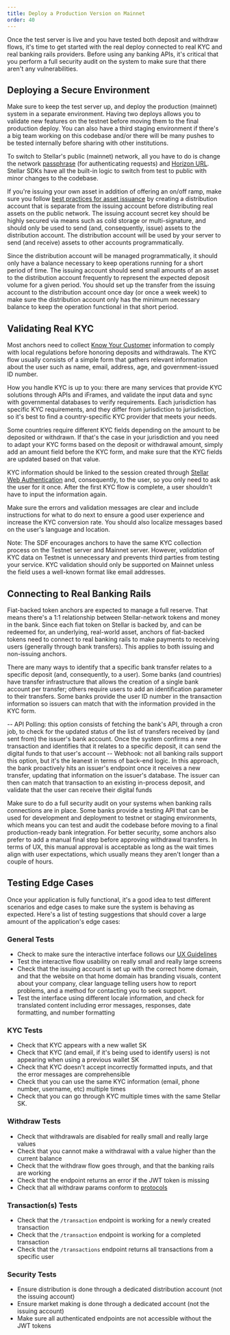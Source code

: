 ```yaml
---
title: Deploy a Production Version on Mainnet
order: 40
---
```



Once the test server is live and you have tested both deposit and withdraw flows, it's time to get started with the real deploy connected to real KYC and real banking rails providers. Before using any banking APIs, it's critical that you perform a full security audit on the system to make sure that there aren't any vulnerabilities.

## Deploying a Secure Environment

Make sure to keep the test server up, and deploy the production (mainnet) system in a separate environment. Having two deploys allows you to validate new features on the testnet before moving them to the final production deploy. You can also have a third staging environment if there's a big team working on this codebase and/or there will be many pushes to be tested internally before sharing with other institutions.

To switch to Stellar's public (mainnet) network, all you have to do is change the network [passphrase](../../glossary/network-passphrase.mdx) (for authenticating requests) and [Horizon URL](https://horizon.stellar.org/). Stellar SDKs have all the built-in logic to switch from test to public with minor changes to the codebase.

If you're issuing your own asset in addition of offering an on/off ramp, make sure you follow [best practices for asset issuance](../../issuing-assets/how-to-issue-an-asset.mdx) by creating a distribution account that is separate from the issuing account before distributing real assets on the public network. The issuing account secret key should be highly secured via means such as cold storage or multi-signature, and should only be used to send (and, consequently, issue) assets to the distribution account. The distribution account will be used by your server to send (and receive) assets to other accounts programmatically.

Since the distribution account will be managed programmatically, it should only have a balance necessary to keep operations running for a short period of time. The issuing account should send small amounts of an asset to the distribution account frequently to represent the expected deposit volume for a given period. You should set up the transfer from the issuing account to the distribution account once day (or once a week week) to make sure the distribution account only has the minimum necessary balance to keep the operation functional in that short period.

## Validating Real KYC

Most anchors need to collect [Know Your Customer](https://en.wikipedia.org/wiki/Know_your_customer) information to comply with local regulations before honoring deposits and withdrawals. The KYC flow usually consists of a simple form that gathers relevant information about the user such as name, email, address, age, and government-issued ID number.

How you handle KYC is up to you: there are many services that provide KYC solutions through APIs and iFrames, and validate the input data and sync with governmental databases to verify requirements. Each jurisdiction has specific KYC requirements, and they differ from jurisdiction to jurisdiction, so it's best to find a country-specific KYC provider that meets your needs.

Some countries require different KYC fields depending on the amount to be deposited or withdrawn. If that's the case in your jurisdiction and you need to adapt your KYC forms based on the deposit or withdrawal amount, simply add an amount field before the KYC form, and make sure that the KYC fields are updated based on that value.

KYC information should be linked to the session created through [Stellar Web Authentication](./setting-up-test-server.mdx#authentication) and, consequently, to the user, so you only need to ask the user for it once. After the first KYC flow is complete, a user shouldn't have to input the information again.

Make sure the errors and validation messages are clear and include instructions for what to do next to ensure a good user experience and increase the KYC conversion rate. You should also localize messages based on the user's language and location.

<Alert>


Note: The SDF encourages anchors to have the same KYC collection process on the Testnet server and Mainnet server. However, _validation_ of KYC data on Testnet is unnecessary and prevents third parties from testing your service. KYC validation should only be supported on Mainnet unless the field uses a well-known format like email addresses.

</Alert>


## Connecting to Real Banking Rails

Fiat-backed token anchors are expected to manage a full reserve. That means there's a 1:1 relationship between Stellar-network tokens and money in the bank. Since each fiat token on Stellar is backed by, and can be redeemed for, an underlying, real-world asset, anchors of fiat-backed tokens need to connect to real banking rails to make payments to receiving users (generally through bank transfers). This applies to both issuing and non-issuing anchors.

There are many ways to identify that a specific bank transfer relates to a specific deposit (and, consequently, to a user). Some banks (and countries) have transfer infrastructure that allows the creation of a single bank account per transfer; others require users to add an identification parameter to their transfers. Some banks provide the user ID number in the transaction information so issuers can match that with the information provided in the KYC form.

-- API Polling: this option consists of fetching the bank's API, through a cron job, to check for the updated status of the list of transfers received by (and sent from) the issuer's bank account. Once the system confirms a new transaction and identifies that it relates to a specific deposit, it can send the digital funds to that user's account -- Webhook: not all banking rails support this option, but it's the leanest in terms of back-end logic. In this approach, the bank proactively hits an issuer's endpoint once it receives a new transfer, updating that information on the issuer's database. The issuer can then can match that transaction to an existing in-process deposit, and validate that the user can receive their digital funds

Make sure to do a full security audit on your systems when banking rails connections are in place. Some banks provide a testing API that can be used for development and deployment to testnet or staging environments, which means you can test and audit the codebase before moving to a final production-ready bank integration. For better security, some anchors also prefer to add a manual final step before approving withdrawal transfers. In terms of UX, this manual approval is acceptable as long as the wait times align with user expectations, which usually means they aren't longer than a couple of hours.

## Testing Edge Cases

Once your application is fully functional, it's a good idea to test different scenarios and edge cases to make sure the system is behaving as expected. Here's a list of testing suggestions that should cover a large amount of the application's edge cases:

### General Tests

- Check to make sure the interactive interface follows our [UX Guidelines](https://github.com/stellar/anchor-ux-guidelines)
- Test the interactive flow usability on really small and really large screens
- Check that the issuing account is set up with the correct home domain, and that the website on that home domain has branding visuals, content about your company, clear language telling users how to report problems, and a method for contacting you to seek support.
- Test the interface using different locale information, and check for translated content including error messages, responses, date formatting, and number formatting

### KYC Tests

- Check that KYC appears with a new wallet SK
- Check that KYC (and email, if it's being used to identify users) is not appearing when using a previous wallet SK
- Check that KYC doesn't accept incorrectly formatted inputs, and that the error messages are comprehensible
- Check that you can use the same KYC information (email, phone number, username, etc) multiple times
- Check that you can go through KYC multiple times with the same Stellar SK.

### Withdraw Tests

- Check that withdrawals are disabled for really small and really large values
- Check that you cannot make a withdrawal with a value higher than the current balance
- Check that the withdraw flow goes through, and that the banking rails are working
- Check that the endpoint returns an error if the JWT token is missing
- Check that all withdraw params conform to [protocols](https://github.com/stellar/stellar-protocol/blob/master/ecosystem/sep-0024.md#withdraw)

### Transaction(s) Tests

- Check that the `/transaction` endpoint is working for a newly created transaction
- Check that the `/transaction` endpoint is working for a completed transaction
- Check that the `/transactions` endpoint returns all transactions from a specific user

### Security Tests

- Ensure distribution is done through a dedicated distribution account (not the issuing account)
- Ensure market making is done through a dedicated account (not the issuing account)
- Make sure all authenticated endpoints are not accessible without the JWT tokens
